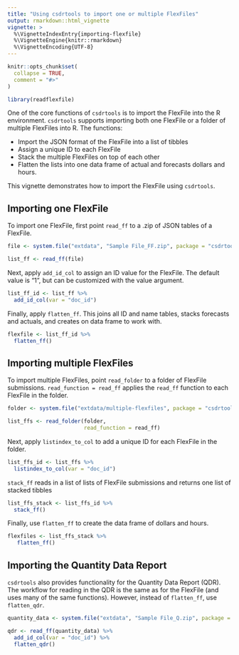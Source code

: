 ```yaml
---
title: "Using csdrtools to import one or multiple FlexFiles"
output: rmarkdown::html_vignette
vignette: >
  %\VignetteIndexEntry{importing-flexfile}
  %\VignetteEngine{knitr::rmarkdown}
  %\VignetteEncoding{UTF-8}
---
```


```r
knitr::opts_chunk$set(
  collapse = TRUE,
  comment = "#>"
)
```

```r
library(readflexfile)
```

One of the core functions of `csdrtools` is to import the FlexFile into the R environment. `csdrtools` supports importing both one FlexFile or a folder of multiple FlexFiles into R. The functions:

* Import the JSON format of the FlexFile into a list of tibbles
* Assign a unique ID to each FlexFile
* Stack the multiple FlexFiles on top of each other
* Flatten the lists into one data frame of actual and forecasts dollars and hours.

This vignette demonstrates how to import the FlexFile using `csdrtools`.

## Importing one FlexFile

To import one FlexFile, first point `read_ff` to a .zip of JSON tables of a FlexFile.

```r
file <- system.file("extdata", "Sample File_FF.zip", package = "csdrtools")

list_ff <- read_ff(file)
```

Next, apply `add_id_col` to assign an ID value for the FlexFile. The default value is "1", but can be customized with the value argument.

```r
list_ff_id <- list_ff %>% 
  add_id_col(var = "doc_id")

```

Finally, apply `flatten_ff`. This joins all ID and name tables, stacks forecasts and actuals, and creates on data frame to work with.

```r
flexfile <- list_ff_id %>%
  flatten_ff()
```

## Importing multiple FlexFiles

To import multiple FlexFiles, point `read_folder` to a folder of FlexFile submissions. `read_function = read_ff` applies the `read_ff` function to each FlexFile in the folder.

```r
folder <- system.file("extdata/multiple-flexfiles", package = "csdrtools")

list_ffs <- read_folder(folder, 
                        read_function = read_ff)
```

Next, apply `listindex_to_col` to add a unique ID for each FlexFile in the folder.

```r
list_ffs_id <- list_ffs %>%
  listindex_to_col(var = "doc_id")
```

`stack_ff` reads in a list of lists of FlexFile submissions and returns one list of stacked tibbles

```r
list_ffs_stack <- list_ffs_id %>%
  stack_ff()
```

Finally, use `flatten_ff` to create the data frame of dollars and hours.

```r
flexfiles <- list_ffs_stack %>%
   flatten_ff()
```

## Importing the Quantity Data Report

`csdrtools` also provides functionality for the Quantity Data Report (QDR). The workflow for reading in the QDR is the same as for the FlexFile (and uses many of the same functions). However, instead of `flatten_ff`, use `flatten_qdr`.

```r
quantity_data <- system.file("extdata", "Sample File_Q.zip", package = "csdrtools")

qdr <- read_ff(quantity_data) %>%
  add_id_col(var = "doc_id") %>%
  flatten_qdr()
```
